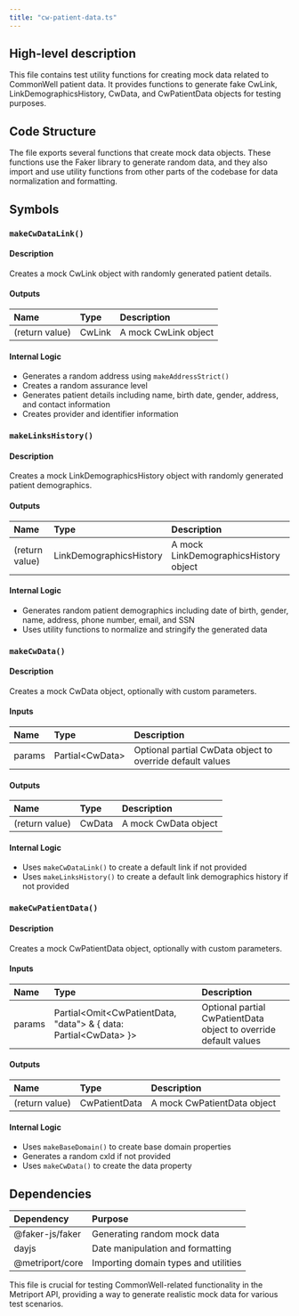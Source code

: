 ```yaml
---
title: "cw-patient-data.ts"
---
```


## High-level description
This file contains test utility functions for creating mock data related to CommonWell patient data. It provides functions to generate fake CwLink, LinkDemographicsHistory, CwData, and CwPatientData objects for testing purposes.

## Code Structure
The file exports several functions that create mock data objects. These functions use the Faker library to generate random data, and they also import and use utility functions from other parts of the codebase for data normalization and formatting.

## Symbols

### `makeCwDataLink()`
#### Description
Creates a mock CwLink object with randomly generated patient details.

#### Outputs
| Name | Type | Description |
|:-----|:-----|:------------|
| (return value) | CwLink | A mock CwLink object |

#### Internal Logic
- Generates a random address using `makeAddressStrict()`
- Creates a random assurance level
- Generates patient details including name, birth date, gender, address, and contact information
- Creates provider and identifier information

### `makeLinksHistory()`
#### Description
Creates a mock LinkDemographicsHistory object with randomly generated patient demographics.

#### Outputs
| Name | Type | Description |
|:-----|:-----|:------------|
| (return value) | LinkDemographicsHistory | A mock LinkDemographicsHistory object |

#### Internal Logic
- Generates random patient demographics including date of birth, gender, name, address, phone number, email, and SSN
- Uses utility functions to normalize and stringify the generated data

### `makeCwData()`
#### Description
Creates a mock CwData object, optionally with custom parameters.

#### Inputs
| Name | Type | Description |
|:-----|:-----|:------------|
| params | Partial&lt;CwData&gt; | Optional partial CwData object to override default values |

#### Outputs
| Name | Type | Description |
|:-----|:-----|:------------|
| (return value) | CwData | A mock CwData object |

#### Internal Logic
- Uses `makeCwDataLink()` to create a default link if not provided
- Uses `makeLinksHistory()` to create a default link demographics history if not provided

### `makeCwPatientData()`
#### Description
Creates a mock CwPatientData object, optionally with custom parameters.

#### Inputs
| Name | Type | Description |
|:-----|:-----|:------------|
| params | Partial&lt;Omit&lt;CwPatientData, "data"&gt; & \{ data: Partial&lt;CwData&gt; \}&gt; | Optional partial CwPatientData object to override default values |

#### Outputs
| Name | Type | Description |
|:-----|:-----|:------------|
| (return value) | CwPatientData | A mock CwPatientData object |

#### Internal Logic
- Uses `makeBaseDomain()` to create base domain properties
- Generates a random cxId if not provided
- Uses `makeCwData()` to create the data property

## Dependencies
| Dependency | Purpose |
|:-----------|:--------|
| @faker-js/faker | Generating random mock data |
| dayjs | Date manipulation and formatting |
| @metriport/core | Importing domain types and utilities |

This file is crucial for testing CommonWell-related functionality in the Metriport API, providing a way to generate realistic mock data for various test scenarios.
